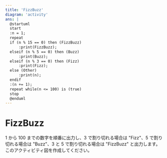 ```yaml
---
title: 'FizzBuzz'
diagram: 'activity'
ans: |
  @startuml
  start
  :n = 1;
  repeat
  if (n % 15 == 0) then (FizzBuzz)
      :print(FizzBuzz);
  elseif (n % 5 == 0) then (Buzz)
      :print(Buzz);
  elseif (n % 3 == 0) then (Fizz)
      :print(Fizz);
  else (Other)
      :print(n);
  endif
  :(n += 1);
  repeat while(n <= 100) is (true)
  stop
  @enduml
---
```


# FizzBuzz

1 から 100 までの数字を順番に出力し、3 で割り切れる場合は "Fizz"、5 で割り切れる場合は "Buzz"、3 と 5 で割り切れる場合は "FizzBuzz" と出力します。このアクティビティ図を作成してください。

